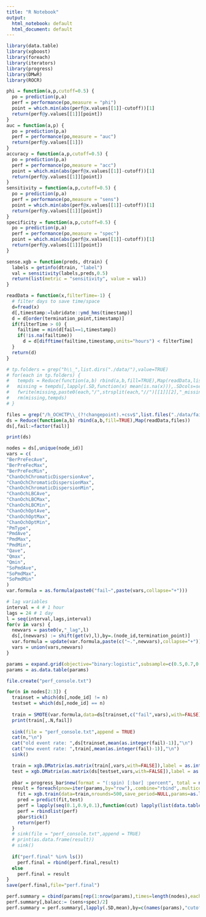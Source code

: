 ```yaml
---
title: "R Notebook"
output:
  html_notebook: default
  html_document: default
---
```


```r
library(data.table)
library(xgboost)
library(foreach)
library(iterators)
library(progress)
library(DMwR)
library(ROCR)

phi = function(a,p,cutoff=0.5) {
  po = prediction(p,a)
  perf = performance(po,measure = "phi")
  point = which.min(abs(perf@x.values[[1]]-cutoff))[1]
  return(perf@y.values[[1]][point])
}
auc = function(a,p) {
  po = prediction(p,a)
  perf = performance(po,measure = "auc")
  return(perf@y.values[[1]])
}
accuracy = function(a,p,cutoff=0.5) {
  po = prediction(p,a)
  perf = performance(po,measure = "acc")
  point = which.min(abs(perf@x.values[[1]]-cutoff))[1]
  return(perf@y.values[[1]][point])
}
sensitivity = function(a,p,cutoff=0.5) {
  po = prediction(p,a)
  perf = performance(po,measure = "sens")
  point = which.min(abs(perf@x.values[[1]]-cutoff))[1]
  return(perf@y.values[[1]][point])
}
specificity = function(a,p,cutoff=0.5) {
  po = prediction(p,a)
  perf = performance(po,measure = "spec")
  point = which.min(abs(perf@x.values[[1]]-cutoff))[1]
  return(perf@y.values[[1]][point])
}

sense.xgb = function(preds, dtrain) {
  labels = getinfo(dtrain, "label")
  val = sensitivity(labels,preds,0.5)
  return(list(metric = "sensitivity", value = val))
}

readData = function(x,filterTime=-1) {
  # filter days to save time/space
  d=fread(x)
  d[,timestamp:=lubridate::ymd_hms(timestamp)]
  d = d[order(termination_point,timestamp)]
  if(filterTime > 0) {
    failtime = min(d[fail==1,timestamp])
    if(!is.na(failtime))
      d = d[difftime(failtime,timestamp,units="hours") < filterTime]
  }
  return(d)
}
```

```r
# tp.folders = grep("h\\_",list.dirs("./data/"),value=TRUE)
# for(each in tp.folders) {
#   tempds = Reduce(function(a,b) rbind(a,b,fill=TRUE),Map(readData,list.files(each,full.names = TRUE)))
#   missing = tempds[,lapply(.SD,function(x) mean(is.na(x))),.SDcols=setdiff(names(tempds),"node_id"),by=node_id]
#   fwrite(missing,paste0(each,"/",strsplit(each,"//")[[1]][2],"_missing.csv"))
#   rm(missing,tempds)
# }
```


```r
files = grep("/h_OCHCTP\\_(?!changepoint).+csv$",list.files("./data/failure_files/",full.names=TRUE),value=TRUE,perl = TRUE)
ds = Reduce(function(a,b) rbind(a,b,fill=TRUE),Map(readData,files))
ds[,fail:=factor(fail)]
```

```r
print(ds)
```

```r
nodes = ds[,unique(node_id)]
vars = c(
"BerPreFecAve",
"BerPreFecMax",
"BerPreFecMin",
"ChanOchChromaticDispersionAve",
"ChanOchChromaticDispersionMax",
"ChanOchChromaticDispersionMin",
"ChanOchLBCAve",
"ChanOchLBCMax",
"ChanOchLBCMin",
"ChanOchOptAve",
"ChanOchOptMax",
"ChanOchOptMin",
"PmType",
"PmdAve",
"PmdMax",
"PmdMin",
"Qave",
"Qmax",
"Qmin",
"SoPmdAve",
"SoPmdMax",
"SoPmdMin"
)
var.formula = as.formula(paste0("fail~",paste(vars,collapse="+")))
```

```r
# lag variables
interval = 4 # 1 hour
lags = 24 # 1 day
l = seq(interval,lags,interval)
for(v in vars) {
  newvars = paste0(v,"_lag",l)
  ds[,(newvars) := shift(get(v),l),by=.(node_id,termination_point)]
  var.formula = update(var.formula,paste(c("~.",newvars),collapse="+"))
  vars = union(vars,newvars)
}
```


```r
params = expand.grid(objective="binary:logistic",subsample=c(0.5,0.7,0.9),max.depth=c(2,4,8,10),eta=c(0.001,0.01,0.1),min.child.weight=c(1,2,4),colsample.bytree=c(0.5,0.6,0.7,0.8),stringsAsFactors = FALSE,KEEP.OUT.ATTRS = FALSE)
params = as.data.table(params)

file.create("perf_console.txt")

for(n in nodes[2:3]) {
  trainset = which(ds[,node_id] != n)
  testset = which(ds[,node_id] == n)
  
  train = SMOTE(var.formula,data=ds[trainset,c("fail",vars),with=FALSE],perc.over = 5000,perc.under = 100)
  print(train[,.N,fail])
  
  sink(file = "perf_console.txt",append = TRUE)
  cat(n,"\n")
  cat("old event rate: ",ds[trainset,mean(as.integer(fail)-1)],"\n")
  cat("new event rate: ",train[,mean(as.integer(fail)-1)],"\n")
  sink()

  train = xgb.DMatrix(as.matrix(train[,vars,with=FALSE]),label = as.integer(train[,fail])-1)
  test = xgb.DMatrix(as.matrix(ds[testset,vars,with=FALSE]),label = as.integer(ds[testset,fail])-1)
  
  pbar = progress_bar$new(format = "(:spin) [:bar] :percent", total = nrow(params), clear = FALSE)
  result = foreach(pnow=iter(params,by="row"),.combine="rbind",.multicombine=TRUE) %do% {
    fit = xgb.train(data=train,nrounds=500,save_period=NULL,params=as.list(pnow),verbose=0)
    pred = predict(fit,test)
    perf = lapply(seq(0.1,0.9,0.1),function(cut) lapply(list(data.table(a=ds[testset,fail],p=pred)),function(x) data.table(node=n,cutoff=cut,auc=auc(x$a,x$p),phi=phi(x$a,x$p,cut),acc=accuracy(x$a,x$p,cut),sens=sensitivity(x$a,x$p,cut),spec=specificity(x$a,x$p,cut)))[[1]])
    perf = rbindlist(perf)
    pbar$tick()
    return(perf)
  }
  # sink(file = "perf_console.txt",append = TRUE)
  # print(as.data.frame(result))
  # sink()
    
  if("perf.final" %in% ls())
    perf.final = rbind(perf.final,result)
  else
    perf.final = result
}
save(perf.final,file="perf.final")
```

```r
perf.summary = cbind(params[rep(1:nrow(params),times=length(nodes),each=9)],perf.final)
perf.summary[,balacc:= (sens+spec)/2]
perf.summary = perf.summary[,lapply(.SD,mean),by=c(names(params),"cutoff"),.SDcols=setdiff(names(perf.summary),c("node","cutoff","objective"))]
```


